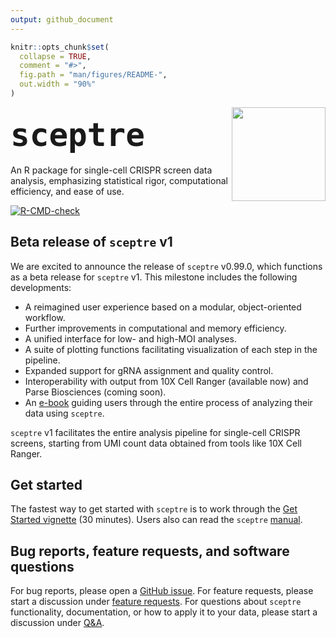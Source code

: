 ```yaml
---
output: github_document
---
```


<!-- README.md is generated from README.Rmd. Please edit that file -->

```r
knitr::opts_chunk$set(
  collapse = TRUE,
  comment = "#>",
  fig.path = "man/figures/README-",
  out.width = "90%"
)
```

<div style="margin-top: 5px;">
<img src="man/figures/hex.jpg" align="right" width="150"/>
</div>

## <span style="font-size:60px;">`sceptre`</span>

An R package for single-cell CRISPR screen data analysis, emphasizing statistical rigor, computational efficiency, and ease of use.

<!-- badges: start -->
[![R-CMD-check](https://github.com/Katsevich-Lab/sceptre/workflows/R-CMD-check/badge.svg)](https://github.com/Katsevich-Lab/sceptre/actions)
<!-- badges: end -->

## Beta release of `sceptre` v1
 
We are excited to announce the release of `sceptre` v0.99.0, which functions as a beta release for `sceptre` v1. This milestone includes the following developments:

- A reimagined user experience based on a modular, object-oriented workflow.
- Further improvements in computational and memory efficiency.
- A unified interface for low- and high-MOI analyses.
- A suite of plotting functions facilitating visualization of each step in the pipeline.
- Expanded support for gRNA assignment and quality control.
- Interoperability with output from 10X Cell Ranger (available now) and Parse Biosciences (coming soon).
- An [e-book](https://timothy-barry.github.io/sceptre-book/) guiding users through the entire process of analyzing their data using `sceptre`.

`sceptre` v1 facilitates the entire analysis pipeline for single-cell CRISPR screens, starting from UMI count data obtained from tools like 10X Cell Ranger.

<!--

## About `sceptre`

Single-cell CRISPR screens (e.g., Perturb-seq, TAP-seq) combine CRISPR and single-cell sequencing to survey the effects of genetic perturbations on individual cells. Despite their promise, single-cell CRISPR screens present considerable statistical and computational challenges. `sceptre` is an R package for single-cell CRISPR screen data analysis, emphasizing statistical rigor, computational efficiency, and ease of use.

### Key features

-   Import data from 10X CellRanger or a set of R matrices
-   Assign gRNAs to cells using one of three principled methods
-   Perform extensive quality control
-   Run gRNA-to-gene differential expression analyses
-   Verify false discovery rate control using negative control gRNAs
-   Verify adequate power using positive control gRNAs
-   Visualize each step in the pipeline by rendering an informative plot

### Compatible experimental designs

-   low multiplicity-of-infection and high multiplicity-of-infection
-   Gene-targeting and noncoding-regulatory-element-targeting
-   CRISPRko, CRISPRi, CRISPRa, CRISPR base editing, and CRISPR prime editing
-   Gene and protein expression readout

### Featured publications

-   [Morris et al., 2023](https://www.science.org/doi/10.1126/science.adh7699). "Discovery of target genes and pathways...". *Science*.
-   [Barry et al., 2021](https://genomebiology.biomedcentral.com/articles/10.1186/s13059-021-02545-2). "SCEPTRE improves calibration and sensitivity...". *Genome Biology*.

-->

## Get started

The fastest way to get started with `sceptre` is to work through the [Get Started vignette](articles/sceptre.html) (30 minutes). Users also can read the `sceptre` [manual](https://timothy-barry.github.io/sceptre-book/).

## Bug reports, feature requests, and software questions

For bug reports, please open a [GitHub issue](https://github.com/Katsevich-Lab/sceptre/issues). For feature requests, please start a discussion under [feature requests](https://github.com/Katsevich-Lab/sceptre/discussions/categories/feature-requests). For questions about `sceptre` functionality, documentation, or how to apply it to your data, please start a discussion under [Q&A](https://github.com/Katsevich-Lab/sceptre/discussions/categories/q-a). 
